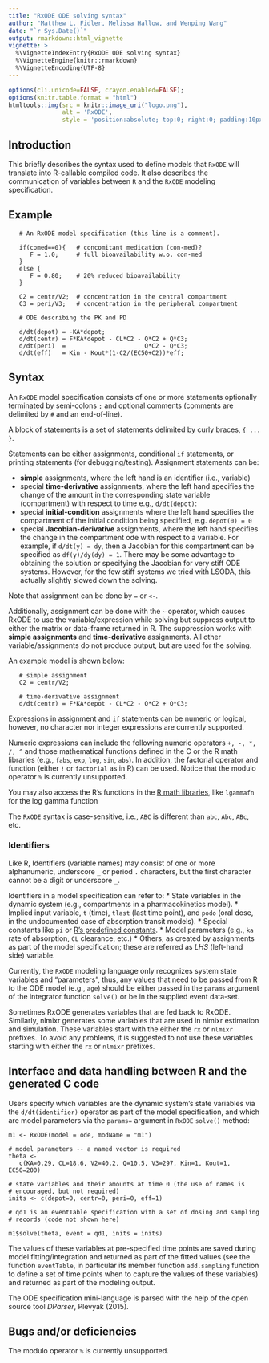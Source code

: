 ```yaml
---
title: "RxODE ODE solving syntax"
author: "Matthew L. Fidler, Melissa Hallow, and Wenping Wang"
date: "`r Sys.Date()`"
output: rmarkdown::html_vignette
vignette: >
  %\VignetteIndexEntry{RxODE ODE solving syntax}
  %\VignetteEngine{knitr::rmarkdown}
  %\VignetteEncoding{UTF-8}
---
```


```r
options(cli.unicode=FALSE, crayon.enabled=FALSE);
options(knitr.table.format = "html")
htmltools::img(src = knitr::image_uri("logo.png"), 
               alt = 'RxODE', 
               style = 'position:absolute; top:0; right:0; padding:10px; border: 0;')
```

## Introduction

This briefly describes the syntax used to define models 
that `RxODE` will translate into R-callable compiled code. It also
describes the communication of variables between `R` and the
`RxODE` modeling specification.

## Example

```
   # An RxODE model specification (this line is a comment).

   if(comed==0){   # concomitant medication (con-med)?
      F = 1.0;     # full bioavailability w.o. con-med
   } 
   else {
      F = 0.80;    # 20% reduced bioavailability
   }

   C2 = centr/V2;  # concentration in the central compartment
   C3 = peri/V3;   # concentration in the peripheral compartment

   # ODE describing the PK and PD

   d/dt(depot) = -KA*depot;
   d/dt(centr) = F*KA*depot - CL*C2 - Q*C2 + Q*C3;
   d/dt(peri)  =                      Q*C2 - Q*C3;
   d/dt(eff)   = Kin - Kout*(1-C2/(EC50+C2))*eff;
```

## Syntax

An `RxODE` model specification consists of one or more 
statements optionally terminated by semi-colons `;` and
optional comments (comments are delimited by `#` and an 
end-of-line). 

A block of statements is a set of statements delimited by
curly braces, `{ ... }`.

Statements can be either assignments, conditional `if` statements, or
printing statements (for debugging/testing). Assignment statements can
be:

- **simple** assignments, where the left hand is an identifier (i.e.,
  variable)
- special **time-derivative** assignments, where the left hand
  specifies the change of the amount in the corresponding state
  variable (compartment) with respect to time e.g., `d/dt(depot)`:
- special **initial-condition** assignments where the left hand
  specifies the compartment of the initial condition being specified,
  e.g. `depot(0) = 0`
- special **Jacobian-derivative** assignments, where the left hand
  specifies the change in the compartment ode with respect to a
  variable.  For example, if `d/dt(y) = dy`, then a Jacobian for this
  compartment can be specified as `df(y)/dy(dy) = 1`.  There may be
  some advantage to obtaining the solution or specifying the Jacobian
  for very stiff ODE systems.  However, for the few stiff systems we
  tried with LSODA, this actually slightly slowed down the solving.
  
Note that assignment can be done by `=` or `<-`.

Additionally, assignment can be done with the `~` operator, which
causes RxODE to use the variable/expression while solving but suppress
output to either the matrix or data-frame returned in R. The
suppression works with **simple assignments** and **time-derivative**
assignments.  All other variable/assignments do not produce output,
but are used for the solving.

An example model is shown below:

```
   # simple assignment
   C2 = centr/V2;

   # time-derivative assignment
   d/dt(centr) = F*KA*depot - CL*C2 - Q*C2 + Q*C3; 
```

Expressions in assignment and `if` statements can be numeric or logical,
however, no character nor integer expressions are currently supported. 

Numeric expressions can include the following numeric operators `+, -,
*, /, ^` and those mathematical functions defined in the C or the R
math libraries (e.g., `fabs`, `exp`, `log`, `sin`, `abs`).  In addition, the
factorial operator and function (either `!` or `factorial` as in R)
can be used. Notice that the modulo operator `%` is currently
unsupported.

You may also access the R's functions in the [R math
libraries](https://cran.r-project.org/doc/manuals/r-release/R-exts.html#Numerical-analysis-subroutines),
like `lgammafn` for the log gamma function


The `RxODE` syntax is case-sensitive, i.e., `ABC` is different 
than `abc`, `Abc`, `ABc`, etc.

### Identifiers

Like R, Identifiers (variable names) may consist of one or more alphanumeric,
underscore `_` or period `.` characters, but the first character
cannot be a digit or underscore `_`.

Identifiers in a model specification can refer to:
* State variables in the dynamic system (e.g., compartments in a
  pharmacokinetics model).
* Implied input variable, `t` (time), `tlast` (last time point), and 
  `podo` (oral dose, in the undocumented case of absorption transit 
   models).
* Special constants like `pi` or
  [R's predefined constants](https://cran.r-project.org/doc/manuals/r-release/R-exts.html#Mathematical-constants).
* Model parameters (e.g., `ka` rate of absorption, `CL` clearance, etc.)
* Others, as created by assignments as part of the model specification;
  these are referred as *LHS* (left-hand side) variable.

Currently, the `RxODE` modeling language only recognizes system state
variables and "parameters", thus, any values that need to be passed
from R to the ODE model (e.g., `age`) should be either passed in the
`params` argument of the integrator function `solve()` or be in the
supplied event data-set.

Sometimes RxODE generates variables that are fed back to RxODE.
Similarly, nlmixr generates some variables that are used in nlmixr
estimation and simulation.  These variables start with the either the
`rx` or `nlmixr` prefixes.  To avoid any problems, it is suggested to
not use these variables starting with either the `rx` or `nlmixr`
prefixes.


## Interface and data handling between R and the generated C code

Users specify which variables are the dynamic system's state variables
via the `d/dt(identifier)` operator as part of the model specification,
and which are model parameters via the `params=` argument in `RxODE`
`solve()` method:

```
m1 <- RxODE(model = ode, modName = "m1")

# model parameters -- a named vector is required
theta <- 
   c(KA=0.29, CL=18.6, V2=40.2, Q=10.5, V3=297, Kin=1, Kout=1, EC50=200)

# state variables and their amounts at time 0 (the use of names is
# encouraged, but not required)
inits <- c(depot=0, centr=0, peri=0, eff=1)

# qd1 is an eventTable specification with a set of dosing and sampling 
# records (code not shown here)

m1$solve(theta, event = qd1, inits = inits)
```
The values of these variables at pre-specified time points are
saved during model fitting/integration and returned as part of the 
fitted values (see the function `eventTable`, in particular its 
member function `add.sampling` function to define a set of time points when
to capture the values of these variables) and returned as 
part of the modeling output.

The ODE specification mini-language is parsed with the help of the
open source tool *DParser*, Plevyak (2015).

## Bugs and/or deficiencies

The modulo operator `%` is currently unsupported. 
